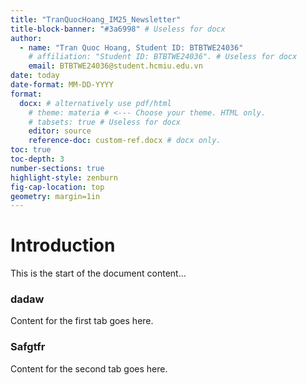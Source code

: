 ```yaml
---
title: "TranQuocHoang_IM25_Newsletter"
title-block-banner: "#3a6998" # Useless for docx
author:
  - name: "Tran Quoc Hoang, Student ID: BTBTWE24036" 
    # affiliation: "Student ID: BTBTWE24036". # Useless for docx
    email: BTBTWE24036@student.hcmiu.edu.vn
date: today
date-format: MM-DD-YYYY
format:
  docx: # alternatively use pdf/html
    # theme: materia # <--- Choose your theme. HTML only.
    # tabsets: true # Useless for docx
    editor: source
    reference-doc: custom-ref.docx # docx only.
toc: true
toc-depth: 3
number-sections: true
highlight-style: zenburn
fig-cap-location: top
geometry: margin=1in
---
```


```{=html}
<!--
Current Chosen Topic: The Immunological Effects of Microplastics.
Focus: How the chronic ingestion or inhalation of microplastics (Mikroplastik)—a ubiquitous environmental pollutant—affects gut immunity (Darmimmunität) and systemic inflammatory responses.
-->
```

# Introduction

This is the start of the document content...

### dadaw

Content for the first tab goes here.

### Safgtfr

Content for the second tab goes here.
